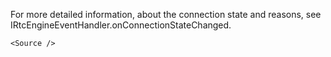 
For more detailed information, about the connection state and reasons, see <Link to="{{Global.API_REF_IOS_ROOT}}/class_irtcengineeventhandler.html#callback_onconnectionstatechanged">IRtcEngineEventHandler.onConnectionStateChanged</Link>.

<PlatformWrapper platform="ios">

    <Source />

</PlatformWrapper>